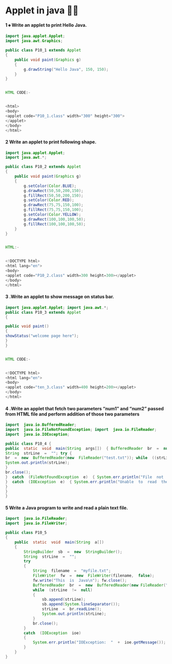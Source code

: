 # Applet in java 😶‍🌫️

#### 1 ⦁ Write an applet to print Hello Java.

```java filename="P10_1.java" {13} copy
import java.applet.Applet;
import java.awt.Graphics;

public class P10_1 extends Applet
{
	public void paint(Graphics g)
	{
		g.drawString("Hello Java", 150, 150);
	}
}


HTML CODE:-


<html>
<body>
<applet code="P10_1.class" width="300" height="300">
</applet>
</body>
</html>
```

#### 2 Write an applet to print following shape.

```java filename="P10_2.java"{21} copy
import java.applet.Applet;
import java.awt.*;

public class P10_2 extends Applet
{
	public void paint(Graphics g)
	{
		g.setColor(Color.BLUE);
		g.drawRect(50,50,200,150);
		g.fillRect(50,50,200,150);
		g.setColor(Color.RED);
		g.drawRect(75,75,150,100);
		g.fillRect(75,75,150,100);
		g.setColor(Color.YELLOW);
		g.drawRect(100,100,100,50);
		g.fillRect(100,100,100,50);
	}
}


HTML:-


<!DOCTYPE html>
<html lang="en">
<body>
<applet code="P10_2.class" width=300 height=300></applet>
</body>
</html>

```

#### 3 .Write an applet to show message on status bar.

```java filename="P10_3.java" {12} copy
import java.applet.Applet; import java.awt.*;
public class P10_3 extends Applet
{

public void paint()
{
showStatus("welcome page here");
}
}


HTML CODE:-


<!DOCTYPE html>
<html lang="en">
<body>
<applet code="ten_3.class" width=400 height=200></applet>
</body>
</html>
```

#### 4 .Write an applet that fetch two parameters “num1” and “num2” passed from HTML file and perform addition of those two parameters

```java filename="P10_4.java" copy
import  java.io.BufferedReader;
import  java.io.FileNotFoundException; import  java.io.FileReader;
import  java.io.IOException;

public class P10_4 {
public  static  void  main(String  args[])  { BufferedReader  br  =  null;
String  strLine  =  ""; try {
br  =  new  BufferedReader(new  FileReader("test.txt")); while  ((strLine  =  br.readLine())  !=  null)  {
System.out.println(strLine);
}
br.close();
}  catch  (FileNotFoundException  e)  { System.err.println("File  not  found");
}  catch  (IOException  e)  { System.err.println("Unable  to  read  the  file");
}
}
}
```

#### 5 Write a Java program to write and read a plain text file.

```java filename="P10_5.java" copy
import  java.io.FileReader;
import  java.io.FileWriter;

public class P10_5
{
	public  static  void  main(String  a[])
	{
		StringBuilder  sb  =  new  StringBuilder();
		String  strLine  =  "";
		try
		{
			String  filename  =  "myfile.txt";
			FileWriter  fw  =  new  FileWriter(filename,  false);
			fw.write("This  is  Java\n"); fw.close();
			BufferedReader  br  =  new  BufferedReader(new FileReader("myfile.txt"));
			while  (strLine  !=  null)
			{
				sb.append(strLine);
				sb.append(System.lineSeparator());
				strLine  =  br.readLine();
				System.out.println(strLine);
			}
			br.close();
		}
		catch  (IOException  ioe)
		{
			System.err.println("IOException:  "  +  ioe.getMessage());
		}
	}
}
```

